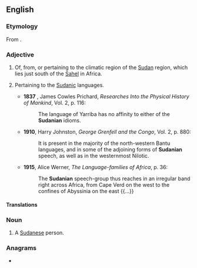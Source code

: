 ==English==

===Etymology===
From {{af|en|Sudan|-ian}}.

===Adjective===
{{en-adj|-}}

# Of, from, or pertaining to the climatic region of the [[Sudan]] region, which lies just south of the [[Sahel]] in Africa.
# {{lb|en|obsolete}} Pertaining to the [[Sudanic]] languages.
#* '''1837'''<!--unsure if this is the original year of publication-->, James Cowles Prichard, ''Researches Into the Physical History of Mankind'', Vol. 2, p. 116:
#*: The language of Yarriba has no affinity to either of the '''Sudanian''' idioms.
#* '''1910''', Harry Johnston, ''George Grenfell and the Congo'', Vol. 2, p. 880:
#*: It is present in the majority of the north-western Bantu languages, and in some of the adjoining forms of '''Sudanian''' speech, as well as in the westernmost Nilotic.
#* '''1915''', Alice Werner, ''The Language-families of Africa'', p. 36:
#*: The '''Sudanian''' speech-group thus reaches in an irregular band right across Africa, from Cape Verd on the west to the confines of Abyssinia on the east {{...}}

====Translations====
{{trans-top|Pertaining to the climatic region}}
{{trans-mid}}
{{trans-bottom}}

===Noun===
{{en-noun}}

# A [[Sudanese]] person.

===Anagrams===
* {{anagrams|en|a=aadinnsu|Daunians}}
